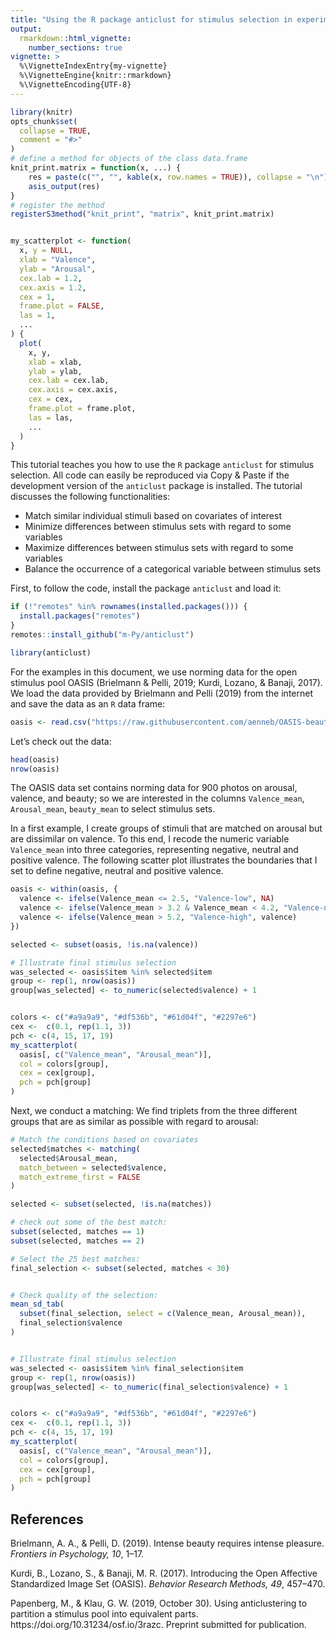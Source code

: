 ```yaml
---
title: "Using the R package anticlust for stimulus selection in experiments"
output: 
  rmarkdown::html_vignette:
    number_sections: true
vignette: >
  %\VignetteIndexEntry{my-vignette}
  %\VignetteEngine{knitr::rmarkdown}
  %\VignetteEncoding{UTF-8}
---
```


```r
library(knitr)
opts_chunk$set(
  collapse = TRUE,
  comment = "#>"
)
# define a method for objects of the class data.frame
knit_print.matrix = function(x, ...) {
    res = paste(c("", "", kable(x, row.names = TRUE)), collapse = "\n")
    asis_output(res)
}
# register the method
registerS3method("knit_print", "matrix", knit_print.matrix)


my_scatterplot <- function(
  x, y = NULL,
  xlab = "Valence", 
  ylab = "Arousal", 
  cex.lab = 1.2, 
  cex.axis = 1.2,
  cex = 1,
  frame.plot = FALSE,
  las = 1,
  ...
) {
  plot(
    x, y, 
    xlab = xlab, 
    ylab = ylab, 
    cex.lab = cex.lab, 
    cex.axis = cex.axis, 
    cex = cex, 
    frame.plot = frame.plot,
    las = las,
    ...
  )
}


```

This tutorial teaches you how to use the `R` package `anticlust` for 
stimulus selection. All code can easily be reproduced via Copy & Paste 
if the development version of the `anticlust` package is installed. The 
tutorial discusses the following functionalities:

- Match similar individual stimuli based on covariates of interest
- Minimize differences between stimulus sets with regard to some variables
- Maximize differences between stimulus sets with regard to some variables
- Balance the occurrence of a categorical variable between stimulus sets

First, to follow the code, install the package `anticlust` and load it:

```r

if (!"remotes" %in% rownames(installed.packages())) {
  install.packages("remotes")
}
remotes::install_github("m-Py/anticlust")

```

```r
library(anticlust)
```

For the examples in this document, we use norming data for the open stimulus pool OASIS
(Brielmann & Pelli, 2019; Kurdi, Lozano, & Banaji, 2017). We load the 
data provided by Brielmann and Pelli (2019) from the internet and save 
the data as an `R` data frame: 

```r
oasis <- read.csv("https://raw.githubusercontent.com/aenneb/OASIS-beauty/master/means_per_image.csv")
```

Let's check out the data: 

```r
head(oasis)
nrow(oasis)
```

The OASIS data set contains norming data for 900 photos on 
arousal, valence, and beauty; so we are interested in the columns 
`Valence_mean`, `Arousal_mean`, `beauty_mean` to select stimulus sets.

In a first example, I create groups of stimuli that are matched on arousal
but are dissimilar on valence. To this end, I recode the numeric variable
`Valence_mean` into three categories, representing negative, neutral and 
positive valence. The following scatter plot illustrates the boundaries that I 
set to define negative, neutral and positive valence.


```r

oasis <- within(oasis, {
  valence <- ifelse(Valence_mean <= 2.5, "Valence-low", NA)
  valence <- ifelse(Valence_mean > 3.2 & Valence_mean < 4.2, "Valence-neutral", valence)
  valence <- ifelse(Valence_mean > 5.2, "Valence-high", valence)
})

selected <- subset(oasis, !is.na(valence))

# Illustrate final stimulus selection
was_selected <- oasis$item %in% selected$item
group <- rep(1, nrow(oasis))
group[was_selected] <- to_numeric(selected$valence) + 1


colors <- c("#a9a9a9", "#df536b", "#61d04f", "#2297e6")
cex <-  c(0.1, rep(1.1, 3))
pch <- c(4, 15, 17, 19)
my_scatterplot(
  oasis[, c("Valence_mean", "Arousal_mean")],
  col = colors[group],
  cex = cex[group],
  pch = pch[group]
)

```

Next, we conduct a matching: We find triplets from the three different groups 
that are as similar as possible with regard to arousal:

```r

# Match the conditions based on covariates
selected$matches <- matching(
  selected$Arousal_mean, 
  match_between = selected$valence,
  match_extreme_first = FALSE
)

selected <- subset(selected, !is.na(matches))

# check out some of the best match:
subset(selected, matches == 1)
subset(selected, matches == 2)

# Select the 25 best matches:
final_selection <- subset(selected, matches < 30)


# Check quality of the selection:
mean_sd_tab(
  subset(final_selection, select = c(Valence_mean, Arousal_mean)), 
  final_selection$valence
)


# Illustrate final stimulus selection
was_selected <- oasis$item %in% final_selection$item
group <- rep(1, nrow(oasis))
group[was_selected] <- to_numeric(final_selection$valence) + 1


colors <- c("#a9a9a9", "#df536b", "#61d04f", "#2297e6")
cex <-  c(0.1, rep(1.1, 3))
pch <- c(4, 15, 17, 19)
my_scatterplot(
  oasis[, c("Valence_mean", "Arousal_mean")],
  col = colors[group],
  cex = cex[group],
  pch = pch[group]
)

```


## References

Brielmann, A. A., & Pelli, D. (2019). Intense beauty requires intense 
pleasure. *Frontiers in Psychology, 10*, 1--17.

Kurdi, B., Lozano, S., & Banaji, M. R. (2017). Introducing the Open 
Affective Standardized Image Set (OASIS). *Behavior Research Methods, 
49*, 457--470.

Papenberg, M., & Klau, G. W. (2019, October 30). Using anticlustering 
to partition a stimulus pool into equivalent parts. 
https://doi.org/10.31234/osf.io/3razc. Preprint submitted for 
publication.

